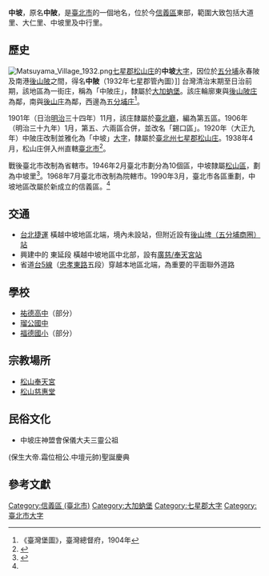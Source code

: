 {{noteTA
|1 = 庄
}}
{{Infobox Hokkien name
| title                =中坡
| hanji                =中埤
| poj                  =Tiong-pi
| hanlo                =
| tl                   =Tiong-pi
| bp                   =
| hokkienipa           =
}}
'''中坡'''，原名'''中陂'''，是[[臺北市|臺北市]]的一個地名，位於今[[信義區_(臺北市)|信義區]]東部，範圍大致包括大道里、大仁里、中坡里及中行里。

==歷史==
[[File:Matsuyama_Village_1932.png|thumb]][[七星郡|七星郡]][[松山庄|松山庄]]的'''中坡'''[[大字|大字]]，因位於[[五分埔|五分埔]]永春陂及南港[[後山埤|後山陂]]之間，得名'''中陂'''（1932年七星郡管內圖）]]
台灣清治末期至日治前期，該地區為一街庄，稱為「中陂庄」，隸屬於[[大加蚋堡|大加蚋堡]]。該庄輪廓東與[[後山陂庄|後山陂庄]]為鄰，南與[[後山庄|後山庄]]為鄰，西邊為[[五分埔庄|五分埔庄]]<ref>《臺灣堡圖》，臺灣總督府，1904年</ref>。

1901年（日治[[明治|明治]]三十四年）11月，該庄隸屬於[[臺北廳|臺北廳]]，編為第五區。1906年（明治三十九年）1月，第五、六兩區合併，並改名「錫口區」。1920年（大正九年）中陂庄改制並雅化為「中坡」[[大字|大字]]，隸屬於[[臺北州|臺北州]][[七星郡|七星郡]][[松山庄|松山庄]]。1938年4月，松山庄併入州直轄[[臺北市_(州轄市)|臺北市]]<ref name="地圖會說話">{{Cite web |url=http://mapstalk.blogspot.tw/2010/10/1901-2010.html |title=《臺北市沿革 1901-2010》，地圖會說話網站 |accessdate=2016-07-06 |archive-date=2016-08-16 |archive-url=https://web.archive.org/web/20160816203231/http://mapstalk.blogspot.tw/2010/10/1901-2010.html |dead-url=no }}</ref>。

戰後臺北市改制為省轄市。1946年2月臺北市劃分為10個區，中坡隸屬[[松山區_(臺北市)|松山區]]，劃為中坡里<ref name="封域篇">{{cite book |title=《臺北市志》卷一 沿革志 封域篇 |date=1988-06 |publisher=[[臺北市文獻委員會|臺北市文獻委員會]] |pages=82-88}}</ref>。1968年7月臺北市改制為院轄市。1990年3月，臺北市各區重劃，中坡地區改屬於新成立的信義區。<ref name="地圖會說話"/>

==交通==
* [[台北捷運|台北捷運]] {{板南線}} 橫越中坡地區北端，境內未設站，但附近設有[[後山埤站|後山埤（五分埔商圈）站]]
* 興建中的 {{信義線}}東延段 橫越中坡地區中北部，設有[[廣慈/奉天宮站|廣慈/奉天宮站]]
* 省道[[台5線|台5線]]（[[忠孝東路|忠孝東路]]五段）穿越本地區北端，為重要的平面聯外道路

==學校==
*[[祐德高中|祐德高中]]（部分）
*[[瑠公國中|瑠公國中]]
*[[福德國小|福德國小]]（部分）

==宗教場所==
*[[松山奉天宮|松山奉天宮]]
*[[松山慈惠堂|松山慈惠堂]]

==民俗文化==
*中坡庄神盟會保儀大夫三靈公祖
(保生大帝.霜位相公.中壇元帥)聖誕慶典

==參考文獻==
{{reflist}}

{{七星郡}}
{{臺北市舊町名}}

[[Category:信義區_(臺北市)|Category:信義區 (臺北市)]]
[[Category:大加蚋堡|Category:大加蚋堡]]
[[Category:七星郡大字|Category:七星郡大字]]
[[Category:臺北市大字|Category:臺北市大字]]